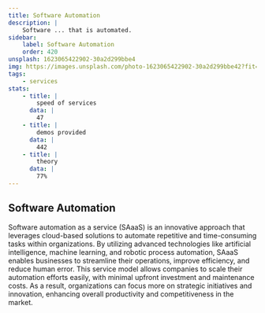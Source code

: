 ```yaml
---
title: Software Automation
description: |
    Software ... that is automated.
sidebar:
    label: Software Automation
    order: 420
unsplash: 1623065422902-30a2d299bbe4
img: https://images.unsplash.com/photo-1623065422902-30a2d299bbe42?fit=crop&w=1400&h=700&q=75
tags:
    - services
stats:
    - title: |
        speed of services
      data: |
        47
    - title: |
        demos provided
      data: |
        442
    - title: |
        theory
      data: |
        77%
---
```


## Software Automation

Software automation as a service (SAaaS) is an innovative approach that leverages cloud-based solutions to automate repetitive and time-consuming tasks within organizations.
By utilizing advanced technologies like artificial intelligence, machine learning, and robotic process automation, SAaaS enables businesses to streamline their operations, improve efficiency, and reduce human error.
This service model allows companies to scale their automation efforts easily, with minimal upfront investment and maintenance costs.
As a result, organizations can focus more on strategic initiatives and innovation, enhancing overall productivity and competitiveness in the market.